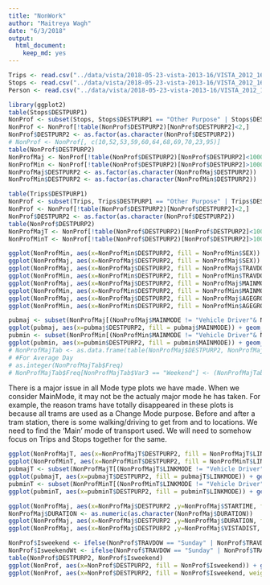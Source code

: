 ```yaml
---
title: "NonWork"
author: "Maitreya Wagh"
date: "6/3/2018"
output:
  html_document:
    keep_md: yes
---
```


```r
Trips <- read.csv("../data/vista/2018-05-23-vista-2013-16/VISTA_2012_16_v1_SA1_CSV/T_VISTA12_16_SA1_V1.csv")
Stops <- read.csv("../data/vista/2018-05-23-vista-2013-16/VISTA_2012_16_v1_SA1_CSV/S_VISTA12_16_SA1_V1.csv")
Person <- read.csv("../data/vista/2018-05-23-vista-2013-16/VISTA_2012_16_v1_SA1_CSV/P_VISTA12_16_SA1_V1.csv")
```


```r
library(ggplot2)
table(Stops$DESTPURP1)
NonProf <- subset(Stops, Stops$DESTPURP1 == "Other Purpose" | Stops$DESTPURP1 == "Personal Business" | Stops$DESTPURP1 == "Pick-up or Deliver Something" | Stops$DESTPURP1 == "Recreational" | Stops$DESTPURP1 == "Social" | Stops$DESTPURP1 == "Buy Something")
NonProf <- NonProf[!table(NonProf$DESTPURP2)[NonProf$DESTPURP2]<2,]
NonProf$DESTPURP2 <- as.factor(as.character(NonProf$DESTPURP2))
# NonProf <- NonProf[, c(10,52,53,59,60,64,68,69,70,23,95)]
table(NonProf$DESTPURP2)
NonProfMaj <- NonProf[!table(NonProf$DESTPURP2)[NonProf$DESTPURP2]<1000,]
NonProfMin <- NonProf[!table(NonProf$DESTPURP2)[NonProf$DESTPURP2]>1000,]
NonProfMaj$DESTPURP2 <- as.factor(as.character(NonProfMaj$DESTPURP2))
NonProfMin$DESTPURP2 <- as.factor(as.character(NonProfMin$DESTPURP2))

```



```r
table(Trips$DESTPURP1)
NonProf <- subset(Trips, Trips$DESTPURP1 == "Other Purpose" | Trips$DESTPURP1 == "Personal Business" | Trips$DESTPURP1 == "Pick-up or Deliver Something" | Trips$DESTPURP1 == "Recreational" | Trips$DESTPURP1 == "Social" | Trips$DESTPURP1 == "Buy Something")
NonProf <- NonProf[!table(NonProf$DESTPURP2)[NonProf$DESTPURP2]<2,]
NonProf$DESTPURP2 <- as.factor(as.character(NonProf$DESTPURP2))
table(NonProf$DESTPURP2)
NonProfMajT <- NonProf[!table(NonProf$DESTPURP2)[NonProf$DESTPURP2]<1000,]
NonProfMinT <- NonProf[!table(NonProf$DESTPURP2)[NonProf$DESTPURP2]>1000,]
```




```r
ggplot(NonProfMin, aes(x=NonProfMin$DESTPURP2, fill = NonProfMin$SEX)) + geom_bar(position="dodge") + theme(axis.text.x = element_text(angle = 90, hjust = 1))
ggplot(NonProfMaj, aes(x=NonProfMaj$DESTPURP2, fill = NonProfMaj$SEX)) + geom_bar(position="dodge") + theme(axis.text.x = element_text(angle = 90, hjust = 1))
ggplot(NonProfMaj, aes(x=NonProfMaj$DESTPURP2, fill = NonProfMaj$TRAVDOW)) + geom_bar(position="dodge") + theme(axis.text.x = element_text(angle = 90, hjust = 1))
ggplot(NonProfMin, aes(x=NonProfMin$DESTPURP2, fill = NonProfMin$TRAVDOW)) + geom_bar(position="dodge") + theme(axis.text.x = element_text(angle = 90, hjust = 1))
ggplot(NonProfMaj, aes(x=NonProfMaj$DESTPURP2, fill = NonProfMaj$MAINMODE)) + geom_bar(position="dodge") + theme(axis.text.x = element_text(angle = 90, hjust = 1))
ggplot(NonProfMin, aes(x=NonProfMin$DESTPURP2, fill = NonProfMin$MAINMODE)) + geom_bar(position="dodge") + theme(axis.text.x = element_text(angle = 90, hjust = 1))
ggplot(NonProfMaj, aes(x=NonProfMaj$DESTPURP2, fill = NonProfMaj$AGEGROUP)) + geom_bar(position="dodge") + theme(axis.text.x = element_text(angle = 90, hjust = 1))
ggplot(NonProfMin, aes(x=NonProfMin$DESTPURP2, fill = NonProfMin$AGEGROUP)) + geom_bar(position="dodge") + theme(axis.text.x = element_text(angle = 90, hjust = 1))

pubmaj <- subset(NonProfMaj[(NonProfMaj$MAINMODE != "Vehicle Driver"& NonProfMaj$MAINMODE != "Vehicle Passenger" & NonProfMaj$MAINMODE!= "Walking"),])
ggplot(pubmaj, aes(x=pubmaj$DESTPURP2, fill = pubmaj$MAINMODE)) + geom_bar(position="dodge") + theme(axis.text.x = element_text(angle = 90, hjust = 1))
pubmin <- subset(NonProfMin[(NonProfMin$MAINMODE != "Vehicle Driver"& NonProfMin$MAINMODE != "Vehicle Passenger" & NonProfMin$MAINMODE!= "Walking"),])
ggplot(pubmin, aes(x=pubmin$DESTPURP2, fill = pubmin$MAINMODE)) + geom_bar(position="dodge") + theme(axis.text.x = element_text(angle = 90, hjust = 1))
# NonProfMajTab <- as.data.frame(table(NonProfMaj$DESTPURP2, NonProfMaj$SEX, NonProfMaj$Isweekend))
# #For Average Day
# as.integer(NonProfMajTab$Freq)
# NonProfMajTab$Freq[NonProfMajTab$Var3 == "Weekend"] <- (NonProfMajTab$Freq/2)

```
There is a major issue in all Mode type plots we have made. When we consider MainMode, it may not be the actualy major mode he has taken. For example, the reason trams have totally disappeared in these plots is because all trams are used as a Change Mode purpose. Before and after a tram station, there is some walking/driving to get from and to locations. We need to find the 'Main' mode of transport used. We will need to somehow focus on Trips and Stops together for the same. 


```r
ggplot(NonProfMajT, aes(x=NonProfMajT$DESTPURP2, fill = NonProfMajT$LINKMODE)) + geom_bar(position="dodge") + theme(axis.text.x = element_text(angle = 90, hjust = 1))
ggplot(NonProfMinT, aes(x=NonProfMinT$DESTPURP2, fill = NonProfMinT$LINKMODE)) + geom_bar(position="dodge") + theme(axis.text.x = element_text(angle = 90, hjust = 1))
pubmajT <- subset(NonProfMajT[(NonProfMajT$LINKMODE != "Vehicle Driver"& NonProfMajT$LINKMODE != "Vehicle Passenger" & NonProfMajT$LINKMODE!= "Walking"),])
ggplot(pubmajT, aes(x=pubmajT$DESTPURP2, fill = pubmajT$LINKMODE)) + geom_bar(position="dodge") + theme(axis.text.x = element_text(angle = 90, hjust = 1))
pubminT <- subset(NonProfMinT[(NonProfMinT$LINKMODE != "Vehicle Driver"& NonProfMinT$LINKMODE != "Vehicle Passenger" & NonProfMinT$LINKMODE!= "Walking"),])
ggplot(pubminT, aes(x=pubminT$DESTPURP2, fill = pubminT$LINKMODE)) + geom_bar(position="dodge") + theme(axis.text.x = element_text(angle = 90, hjust = 1))
```


```r
ggplot(NonProfMaj, aes(x=NonProfMaj$DESTPURP2 ,y=NonProfMaj$STARTIME, fill = NonProfMaj$SEX)) + geom_boxplot() + theme(axis.text.x = element_text(angle = 90, hjust = 1))
NonProfMaj$DURATION <- as.numeric(as.character(NonProfMaj$DURATION))
ggplot(NonProfMaj, aes(x=NonProfMaj$DESTPURP2 ,y=NonProfMaj$DURATION, fill = NonProfMaj$SEX)) + geom_boxplot() + theme(axis.text.x = element_text(angle = 90, hjust = 1))
ggplot(NonProfMaj, aes(x=NonProfMaj$DESTPURP2 ,y=NonProfMaj$VISTADIST, fill = NonProfMaj$SEX)) + geom_boxplot() + theme(axis.text.x = element_text(angle = 90, hjust = 1))
```
```r
NonProf$Isweekend <- ifelse(NonProf$TRAVDOW == "Sunday" | NonProf$TRAVDOW == "Saturday", "Weekend", "Weekday")
NonProf$IsweekendWt <- ifelse(NonProf$TRAVDOW == "Sunday" | NonProf$TRAVDOW == "Saturday", 0.5, 0.2)
table(NonProf$DESTPURP2, NonProf$Isweekend)
ggplot(NonProf, aes(x=NonProf$DESTPURP2, fill = NonProf$Isweekend)) + geom_bar(position="dodge") + theme(axis.text.x = element_text(angle = 90, hjust = 1))
ggplot(NonProf, aes(x=NonProf$DESTPURP2, fill = NonProf$Isweekend, weight = NonProf$IsweekendWt)) + geom_bar(position="dodge") + theme(axis.text.x = element_text(angle = 90, hjust = 1))
```

